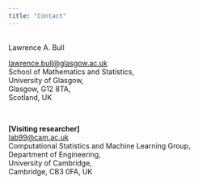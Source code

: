 ```yaml
---
title: "Contact"
---
```


</br>
Lawrence A. Bull

<lawrence.bull@glasgow.ac.uk><br/>
School of Mathematics and Statistics,<br/> 
University of Glasgow,<br/>
Glasgow, G12 8TA,<br/>
Scotland, UK

<br/>

**[Visiting researcher]**<br/>
<lab99@cam.ac.uk><br/>
Computational Statistics and Machine Learning Group,<br/>
Department of Engineering,<br/>
University of Cambridge,<br/>
Cambridge, CB3 0FA, UK
